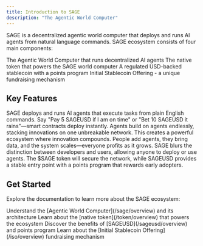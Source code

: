 ```yaml
---
title: Introduction to SAGE
description: "The Agentic World Computer"
---
```



SAGE is a decentralized agentic world computer that deploys and runs AI agents from natural language commands. SAGE ecosystem consists of four main components:

<CardGroup cols={2}>
  <Card
    title="SAGE"
    icon="robot"
    color="#7c3aed"
    href="/sage/overview"
  >
    The Agentic World Computer that runs decentralized AI agents
  </Card>
  <Card
    title="SAGE Token"
    icon="coins"
    color="#eab308"
    href="/token/overview"
  >
    The native token that powers the SAGE world computer
  </Card>
  <Card
    title="SAGEUSD"
    icon="dollar-sign"
    color="#059669"
    href="/sageusd/overview"
  >
    A regulated USD-backed stablecoin with a points program
  </Card>
  <Card
    title="ISO"
    icon="rocket"
    color="#3b82f6"
    href="/iso/overview"
  >
    Initial Stablecoin Offering - a unique fundraising mechanism
  </Card>
</CardGroup>

## Key Features

<AccordionGroup>
  <Accordion icon="wand-magic-sparkles" title="Agentic Architecture">
    SAGE deploys and runs AI agents that execute tasks from plain English commands. Say "Pay 5 SAGEUSD if I am on time" or "Bet 10 SAGEUSD it rains"—smart contracts deploy instantly.
  </Accordion>
  <Accordion icon="layer-group" title="Composable Agents">
    Agents build on agents endlessly, stacking innovations on one unbreakable network. This creates a powerful ecosystem where innovation compounds.
  </Accordion>
  <Accordion icon="users" title="Community-Driven Growth">
    People add agents, they bring data, and the system scales—everyone profits as it grows. SAGE blurs the distinction between developers and users, allowing anyone to deploy or use agents.
  </Accordion>
  <Accordion icon="money-bill-trend-up" title="Economic Model">
    The $SAGE token will secure the network, while SAGEUSD provides a stable entry point with a points program that rewards early adopters.
  </Accordion>
</AccordionGroup>

## Get Started

Explore the documentation to learn more about the SAGE ecosystem:

<Steps>
  <Step title="Learn about SAGE">
    Understand the [Agentic World Computer](/sage/overview) and its architecture
  </Step>
  <Step title="Discover the SAGE Token">
    Learn about the [native token](/token/overview) that powers the ecosystem
  </Step>
  <Step title="Explore SAGEUSD">
    Discover the benefits of [SAGEUSD](/sageusd/overview) and points program
  </Step>
  <Step title="Understand the ISO">
    Learn about the [Initial Stablecoin Offering](/iso/overview) fundraising mechanism
  </Step>
</Steps>
